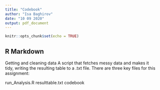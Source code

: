 ```yaml
---
title: "Codebook"
author: "Isa Baghirov"
date: "10 09 2020"
output: pdf_document
---
```


```r
knitr::opts_chunk$set(echo = TRUE)
```

## R Markdown

Getting and cleaning data
A script that fetches messy data and makes it tidy, writing the resulting table to a .txt file.
There are three key files for this assignment:

run_Analysis.R
resulttable.txt
codebook